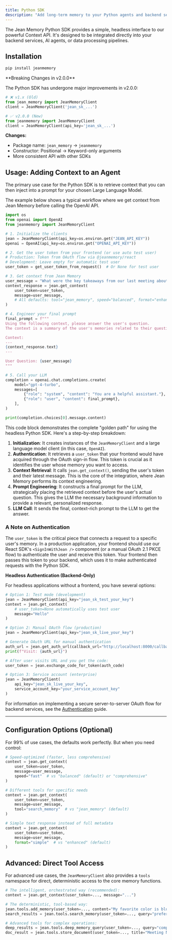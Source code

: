 ```yaml
---
title: Python SDK
description: "Add long-term memory to your Python agents and backend services."
---
```


The Jean Memory Python SDK provides a simple, headless interface to our powerful Context API. It's designed to be integrated directly into your backend services, AI agents, or data processing pipelines.

## Installation

```bash
pip install jeanmemory
```

<Warning>
**Breaking Changes in v2.0.0**

The Python SDK has undergone major improvements in v2.0.0:

```python
# ❌ v1.x (Old)
from jean_memory import JeanMemoryClient
client = JeanMemoryClient('jean_sk_...')

# ✅ v2.0.0 (New)  
from jeanmemory import JeanMemoryClient
client = JeanMemoryClient(api_key='jean_sk_...')
```

**Changes:**
- Package name: `jean_memory` → `jeanmemory` 
- Constructor: Positional → Keyword-only arguments
- More consistent API with other SDKs
</Warning>

## Usage: Adding Context to an Agent

The primary use case for the Python SDK is to retrieve context that you can then inject into a prompt for your chosen Large Language Model.

The example below shows a typical workflow where we get context from Jean Memory before calling the OpenAI API.

```python
import os
from openai import OpenAI
from jeanmemory import JeanMemoryClient

# 1. Initialize the clients
jean = JeanMemoryClient(api_key=os.environ.get("JEAN_API_KEY"))
openai = OpenAI(api_key=os.environ.get("OPENAI_API_KEY"))

# 2. Get the user token from your frontend (or use auto test user)
# Production: Token from OAuth flow via @jeanmemory/react
# Development: Leave empty for automatic test user
user_token = get_user_token_from_request()  # Or None for test user 

# 3. Get context from Jean Memory
user_message = "What were the key takeaways from our last meeting about Project Phoenix?"
context_response = jean.get_context(
    user_token=user_token,
    message=user_message,
    # All defaults: tool="jean_memory", speed="balanced", format="enhanced"
)

# 4. Engineer your final prompt
final_prompt = f"""
Using the following context, please answer the user's question.
The context is a summary of the user's memories related to their question.

Context:
---
{context_response.text}
---

User Question: {user_message}
"""

# 5. Call your LLM
completion = openai.chat.completions.create(
    model="gpt-4-turbo",
    messages=[
        {"role": "system", "content": "You are a helpful assistant."},
        {"role": "user", "content": final_prompt},
    ],
)

print(completion.choices[0].message.content)

```

This code block demonstrates the complete "golden path" for using the headless Python SDK. Here's a step-by-step breakdown:
1.  **Initialization**: It creates instances of the `JeanMemoryClient` and a large language model client (in this case, `OpenAI`).
2.  **Authentication**: It retrieves a `user_token` that your frontend would have acquired through the OAuth sign-in flow. This token is crucial as it identifies the user whose memory you want to access.
3.  **Context Retrieval**: It calls `jean.get_context()`, sending the user's token and their latest message. This is the core of the integration, where Jean Memory performs its context engineering.
4.  **Prompt Engineering**: It constructs a final prompt for the LLM, strategically placing the retrieved context before the user's actual question. This gives the LLM the necessary background information to provide a relevant, personalized response.
5.  **LLM Call**: It sends the final, context-rich prompt to the LLM to get the answer.

### A Note on Authentication

The `user_token` is the critical piece that connects a request to a specific user's memory. In a production application, your frontend should use our React SDK's `<SignInWithJean />` component (or a manual OAuth 2.1 PKCE flow) to authenticate the user and receive this token. Your frontend then passes this token to your backend, which uses it to make authenticated requests with the Python SDK.

**Headless Authentication (Backend-Only)**

For headless applications without a frontend, you have several options:

```python
# Option 1: Test mode (development)
jean = JeanMemoryClient(api_key="jean_sk_test_your_key")
context = jean.get_context(
    # user_token=None automatically uses test user
    message="Hello"
)

# Option 2: Manual OAuth flow (production)
jean = JeanMemoryClient(api_key="jean_sk_live_your_key")

# Generate OAuth URL for manual authentication
auth_url = jean.get_auth_url(callback_url="http://localhost:8000/callback")
print(f"Visit: {auth_url}")

# After user visits URL and you get the code:
user_token = jean.exchange_code_for_token(auth_code)

# Option 3: Service account (enterprise)
jean = JeanMemoryClient(
    api_key="jean_sk_live_your_key",
    service_account_key="your_service_account_key"
)
```

For information on implementing a secure server-to-server OAuth flow for backend services, see the [Authentication](/authentication) guide.

---

## Configuration Options (Optional)

For 99% of use cases, the defaults work perfectly. But when you need control:

```python
# Speed-optimized (faster, less comprehensive)
context = jean.get_context(
    user_token=user_token,
    message=user_message,
    speed="fast"  # vs "balanced" (default) or "comprehensive"
)

# Different tools for specific needs
context = jean.get_context(
    user_token=user_token,
    message=user_message,
    tool="search_memory"  # vs "jean_memory" (default)
)

# Simple text response instead of full metadata
context = jean.get_context(
    user_token=user_token,
    message=user_message,
    format="simple"  # vs "enhanced" (default)
)
```

## Advanced: Direct Tool Access

For advanced use cases, the `JeanMemoryClient` also provides a `tools` namespace for direct, deterministic access to the core memory functions.

```python
# The intelligent, orchestrated way (recommended):
context = jean.get_context(user_token=..., message="...")

# The deterministic, tool-based way:
jean.tools.add_memory(user_token=..., content="My favorite color is blue.")
search_results = jean.tools.search_memory(user_token=..., query="preferences")

# Advanced tools for complex operations:
deep_results = jean.tools.deep_memory_query(user_token=..., query="complex relationship query")
doc_result = jean.tools.store_document(user_token=..., title="Meeting Notes", content="...", document_type="markdown")
```
